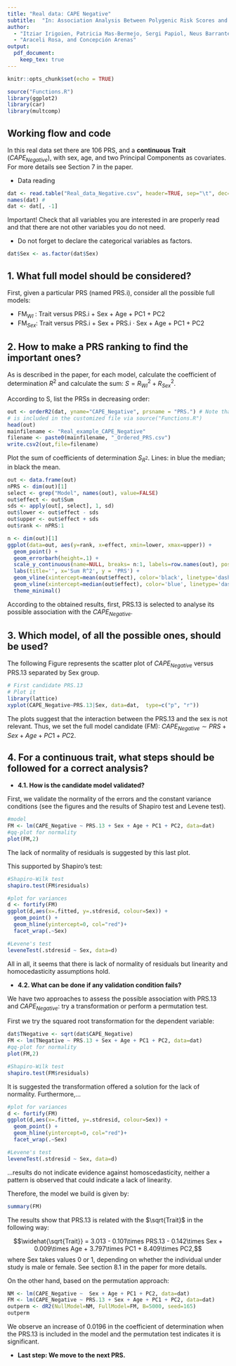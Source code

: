 ```yaml
---
title: "Real data: CAPE Negative"
subtitle:  "In: Association Analysis Between Polygenic Risk Scores and Traits: Practical Guidelines and Tutorial with an Illustrative Data Set of Schizophrenia"
author: 
  - "Itziar Irigoien, Patricia Mas-Bermejo, Sergi Papiol, Neus Barrantes-Vidal,"
  - "Araceli Rosa, and Concepción Arenas"
output:
  pdf_document:
    keep_tex: true
---
```



```r
knitr::opts_chunk$set(echo = TRUE)
```

```r
source("Functions.R")
library(ggplot2)
library(car)
library(multcomp)
```


## Working flow and code

In this real data set there are 106 PRS, and a **continuous Trait** ($CAPE_{Negative}$), with sex, age, and two Principal Components as covariates. For more details see Section 7 in the paper.

- Data reading
```r
dat <- read.table("Real_data_Negative.csv", header=TRUE, sep="\t", dec=".")
names(dat) #
dat <- dat[, -1]
```
Important! Check that all variables you are interested in are properly read and that there are not other variables you do not need.

\bigskip

- Do not forget to declare the categorical variables as factors.
```r
dat$Sex <- as.factor(dat$Sex)
```

## 1.	What full model should be considered?

First, given a particular PRS (named PRS.i), consider all the possible full models:

- FM$_{WI}$ : Trait versus PRS.i + Sex + Age + PC1 + PC2
- FM$_{Sex}$: Trait versus PRS.i + Sex + PRS.i · Sex +  Age + PC1 + PC2


## 2. How to make a PRS ranking to find the important ones?

As is described in the paper, for each model, calculate the coefficient of determination $R^2$ and calculate the sum: $S =  R^2_{WI} +  R^2_{Sex}$. 

According to S, list the PRSs in decreasing order:
```r
out <- orderR2(dat, yname="CAPE_Negative", prsname = "PRS.") # Note that this function 
# is included in the customized file via source("Functions.R") 
head(out)
mainfilename <- "Real_example_CAPE_Negative"
filename <- paste0(mainfilename, "_Ordered_PRS.csv")
write.csv2(out,file=filename)
```

Plot the sum of coefficients of determination $S_{R^2}$. Lines: in blue the median; in black the mean.
```r
out <- data.frame(out) 
nPRS <- dim(out)[1]
select <- grep("Model", names(out), value=FALSE)
out$effect <- out$Sum
sds <- apply(out[, select], 1, sd)
out$lower <- out$effect - sds
out$upper <- out$effect + sds
out$rank <- nPRS:1

n <- dim(out)[1]
ggplot(data=out, aes(y=rank, x=effect, xmin=lower, xmax=upper)) +
  geom_point() +
  geom_errorbarh(height=.1) +
  scale_y_continuous(name=NULL, breaks= n:1, labels=row.names(out), position="right") +
  labs(title='', x='Sum R^2', y = 'PRS') +
  geom_vline(xintercept=mean(out$effect), color='black', linetype='dashed') +
  geom_vline(xintercept=median(out$effect), color='blue', linetype='dashed') +
  theme_minimal()

```


According to the obtained results, first, PRS.13 is selected to analyse its possible association with the $CAPE_{Negative}$.

## 3. Which model, of all the possible ones, should be used?

The following Figure represents the scatter plot of $CAPE_{Negative}$ versus PRS.13 separated by Sex group.
```r
# First candidate PRS.13
# Plot it
library(lattice) 
xyplot(CAPE_Negative~PRS.13|Sex, data=dat,  type=c("p", "r"))
```

The plots suggest that the interaction between the PRS.13 and the sex is not relevant. Thus, we set the full model candidate (FM): $CAPE_{Negative} \sim PRS + Sex + Age + PC1 +PC2$.

## 4.	For a continuous trait, what steps should be followed for a correct analysis?

- **4.1.  How is the candidate model validated?**

First, we validate the normality of the errors and the constant variance conditions (see the figures and the results of Shapiro test and Levene test).

```r
#model
FM <- lm(CAPE_Negative ~ PRS.13 + Sex + Age + PC1 + PC2, data=dat)
#qq-plot for normality 
plot(FM,2)   
```

The lack of normality of residuals is suggested by this last plot.

This supported by Shapiro’s test:
```r
#Shapiro-Wilk test
shapiro.test(FM$residuals)
```

```r
#plot for variances
d <- fortify(FM)
ggplot(d,aes(x=.fitted, y=.stdresid, colour=Sex)) +
  geom_point() +
  geom_hline(yintercept=0, col="red")+
  facet_wrap(.~Sex)
```

```r
#Levene's test
leveneTest(.stdresid ~ Sex, data=d)
```

All in all, it seems that there is lack of normality of residuals but linearity and homocedasticity assumptions hold.


- **4.2. What can be done if any validation condition fails?**

We have two approaches to assess the possible association with PRS.13 and $CAPE_{Negative}$: try a transformation or perform a permutation test.


First we try the squared root transformation for the dependent variable:
```r
dat$TNegative <- sqrt(dat$CAPE_Negative)
FM <- lm(TNegative ~ PRS.13 + Sex + Age + PC1 + PC2, data=dat)
#qq-plot for normality 
plot(FM,2)
```

```r
#Shapiro-Wilk test
shapiro.test(FM$residuals)
```
It is suggested the transformation offered a solution for the lack of normality. Furthermore,...
```r
#plot for variances
d <- fortify(FM)
ggplot(d,aes(x=.fitted, y=.stdresid, colour=Sex)) +
  geom_point() + 
  geom_hline(yintercept=0, col="red")+
  facet_wrap(.~Sex)
```

```r
#Levene's test
leveneTest(.stdresid ~ Sex, data=d)
```

...results do not indicate evidence against homoscedasticity, neither a pattern is observed that could indicate a lack of linearity.

Therefore, the model we build is given by:
```r
summary(FM)
```

The results show that PRS.13 is related with the $\sqrt{Trait}$ in the following way:

$$\widehat{\sqrt{Trait}} = 3.013 - 0.101\times PRS.13 - 0.142\times Sex + 0.009\times Age + 3.797\times PC1 + 8.409\times PC2,$$ 
where Sex takes values 0 or 1, depending on whether the individual under study is male or female. See section 8.1 in the paper for more details.


On the other hand, based on the permutation approach:
```r
NM <- lm(CAPE_Negative ~  Sex + Age + PC1 + PC2, data=dat)
FM <- lm(CAPE_Negative ~ PRS.13 + Sex + Age + PC1 + PC2, data=dat)
outperm <- dR2(NullModel=NM, FullModel=FM, B=5000, seed=165)
outperm
```
We observe an increase of 0.0196 in the coefficient of determination when the PRS.13 is included in the model and the permutation test indicates it is significant.


- **Last step: We move to the next PRS.**

